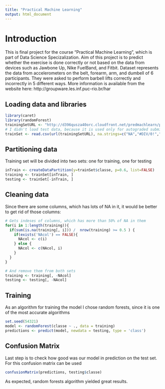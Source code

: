 ```yaml
---
title: "Practical Machine Learning"
output: html_document
---
```


Introduction
===
This is final project for the course "Practical Machine Learning", which is part of Data Science Specizalization. Aim of this project is to predict whether the exercise is done correctly or not based on the data from devices such as Jawbone Up, Nike FuelBand, and Fitbit. Dataset represents the data from accelerometers on the belt, forearm, arm, and dumbell of 6 participants. They were asked to perform barbell lifts correctly and incorrectly in 5 different ways. More information is available from the website here: http://groupware.les.inf.puc-rio.br/har

Loading data and libraries
---
```r
library(caret)
library(randomForest)
trainingSetURL <- "http://d396qusza40orc.cloudfront.net/predmachlearn/pml-training.csv"
# I didn't load test data, because it is used only for autograded submissions
trainSet <- read.csv(url(trainingSetURL), na.strings=c("NA","#DIV/0!",""))
```

Partitioning data
---

Training set will be divided into two sets: one for training, one for testing
```r
inTrain <- createDataPartition(y=trainSet$classe, p=0.6, list=FALSE)
training <- trainSet[inTrain, ]
testing <- trainSet[-inTrain, ]
```

Cleaning data
---
Since there are some columns, which has lots of NA in it, it would be better to get rid of those columns:
```r
# Gets indeses of columns, which has more than 50% of NA in them
for(i in 1:length(training)){
  if(sum(is.na(training[, i])) /  nrow(training) >= 0.5 ) {
    if(exists('NAcol') == FALSE){
      NAcol <- c(i)
    } else {
      NAcol <- c(NAcol, i)
    }
  }
}

# And remove them from both sets
training <- training[, -NAcol]
testing <- testing[, -NAcol]
```

Training
---
As an algorithm for training the model I chose random forests, since it is one of the most accurate algorithms
```r
set.seed(54321)
model <- randomForest(classe ~ ., data = training)
predictions <- predict(model, newdata = testing, type = 'class')
```

Confusion Matrix
---
Last step is to check how good was our model in prediction on the test set. For this confusion matrix can be used
```r
confusionMatrix(predictions, testing$classe)
```
As expected, random forests algorithm yielded great results.